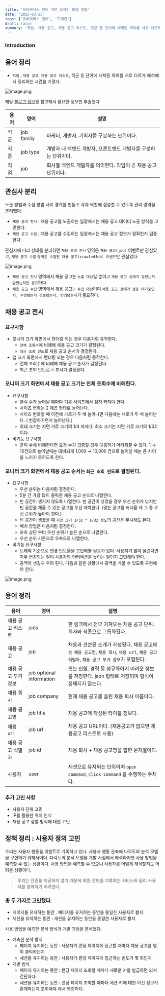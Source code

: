 ```yaml
---
title: '유비쿼터스 언어 기반 도메인 모델 정립'
date: '2025-03-25'
tags: ['유비쿼터스 언어', '도메인']
draft: false
summary: '직업, 채용 공고, 채용 공고 리스트, 직군 등 단어에 내제된 의미를 서로 다르게 해석해서 정리하는 시간을 가졌습니다.'
---
```


### Introduction

<TOCInline toc={props.toc} exclude="Introduction" />



## 용어 정리

- `직업` , `채용 공고`, `채용 공고 리스트`, 직군 등 단어에 내제된 의미를 서로 다르게 해석해서 정리하는 시간을 가졌다.

![image.png](/static/images/이미지199.png)

해당 [블로그 정보](https://arhong9146.tistory.com/entry/1-%EC%A7%81%EB%AC%B4%EB%9E%80-%EB%AC%B4%EC%97%87%EC%9D%B8%EA%B0%80)를 참고해서 필요한 정보만 추출했다

| 용어 | 영어 | 설명 |
| --- | --- | --- |
| 직군 | job family | 마케터, 개발자, 기획자를 구분하는 단위이다. |
| 직종 | job type | 개발자 내 백엔드 개발자, 프론트엔드 개발자를 구분하는 단위이다. |
| 직업 | job | 회사별 백엔드 개발자를 의미한다. 직업이 곧 채용 공고 단위이다. |

## 관심사 분리

노출 방법과 수집 방법 사이 경계를 만들고 각자 역할에 집중할 수 있도록 관리 영역을 분리했다.

- `채용 공고 전시` : 채용 공고를 노출하는 입장에서는 채용 공고 데이터 노출 방식을 고민한다.
- `채용 공고 수집` : 채용 공고를 수집하는 입장에서는 채용 공고 정보가 정확한지 검증한다.

관심사에 따라 상태를 분리하면 `채용 공고 전시` 영역은 `채용 공고(job)` 이벤트만 관심있고, `채용 공고 수집` `영역은 수집된 채용 공고(crawledJob) 이벤트`만 관심있다.

![image.png](/static/images/이미지200.png)

- `채용 공고 전시` 영역에서 채용 공고는 `노출 대상`일 뿐이고 `채용 공고 상태가 열렸는지 닫혔는지만 중요`하다.
- `채용 공고 수집` 영역에서 채용 공고는 `수집 대상`이며 `채용 공고 상태가 검증 대기중인지, 수정됐는지 검증됐는지, 반려됐는지`가 중요하다.

## 채용 공고 전시

### 요구사항

- 모니터 크기 화면에서 렌더링 되는 경우 다음처럼 동작한다.
  - `전체 조회수`에 비례해 채용 공고 크기가 결정된다.
  - `최근 조회 빈도`로 채용 공고 순서가 결정된다.
- 앱 크기 화면에서 렌더링 되는 경우 다음처럼 동작한다.
  - 전체 조회수에 비례해 채용 공고 순서가 결정된다.
  - 최근 조회 빈도로 🔥 표시가 결정된다.

### 모니터 크기 화면에서 채용 공고 크기는 전체 조회수에 비례한다.

- 요구사항
  - 클릭 수가 늘어날 때마다 기본 사이즈에서 점차 커져야 한다.
  - 사이즈 변화는 2 제곱 형태로 늘어난다.
  - 사이즈 변화할 때 이전에 가로가 두 배 늘어나면 다음에는 세로가 두 배 늘어난다. ( 번갈아가면서 늘어난다.)
  - 최대 크기는 지면 가로 크기의 1/4 까지다. 최소 크기는 지면 가로 크기의 1/32이다.
- 비기능 요구사항
  - 클릭 수에 비례한다면 요청 수가 급증할 경우 대응하기 어려워질 수 있다. 1 → 10건으로 늘어날때는 대비되게 1,000 → 10,000 건으로 늘어날 때는 큰 차이를 느끼지 못하도록 한다.

### 모니터 크기 화면에서 채용 공고 순서는 `최근 조회 빈도`로 결정된다.

- 요구사항
  - 우선 순위는 다음처럼 결정한다.
  - 5분 간 가장 많이 클릭한 채용 공고 순으로 나열한다.
  - 빈 공간이 생기지 않도록 나열한다. 빈 공간이 생겼을 경우 우선 순위가 낮지만 빈 공간을 채울 수 있는 공고를 우선 배치한다. (맞는 공고를 꺼내올 때 그 중 우선 순위가 높아야 한다.)
  - 빈 공간이 생겼을 때 `지면 크기 1/32 * 1/32 정도`의 공간은 무시해도 된다.
  - 배치 방법은 다음처럼 결정한다.
  - 좌측 상단 부터 우선 순위가 높은 순으로 나열한다.
  - 우선 순위 기준으로 우측으로 나열한다.
- 비기능 요구사항
  - 트래픽 기준으로 변경 빈도율을 고민해볼 필요가 있다. 사용자가 많이 몰린다면 자주 변경되는 일이 사용자와 인터렉션을 높이는 일인지 고민해야 한다.
  - 공백이 생길까 우려 된다. 다음과 같은 상황에서 공백을 메꿀 수 있도록 구현해야 한다.

![image.png](/static/images/이미지201.png)

## 용어 정리

| 용어 | 영어 | 설명 |
| --- | --- | --- |
| 채용 공고 리스트 | jobs | 한 링크에서 전부 가져오는 채용 공고 단위. 회사와 직종으로 그룹화된다. |
| 채용 공고 | job | 채용과 관련된 소개가 작성된다. 채용 공고에는 `채용 공고명`, `채용 회사`, `채용 url`, `채용 공고 식별자`, `채용 공고 부가 정보`가 포함된다. |
| 채용 공고 부가 정보 | job optional information | 뽑는 인원, 경력 등 정규화하기 어려운 정보를 저장한다. json 형태로 저장되며 형식이 정해지지 않는다. |
| 채용 회사 | job company | 현재 채용 공고를 올린 채용 회사 이름이다. |
| 채용 공고명 | job title | 채용 공고에 작성된 타이틀 정보다. |
| 채용 url | job url | 채용 공고 URL이다. (채용공고가 없으면 채용공고 리스트로 사용) |
| 채용 공고 식별자 | job id | 채용 회사 + 채용 공고명을 합한 문자열이다. |
| 사용자 | user | 세션으로 유지되는 단위이며 `open command`, `click command` 를 수행하는 주체다. |

### 추가 고민 사항

- 사용자 단위 고민
- IP를 활용한 위치 인식
- 채용 공고 정렬 방식에 대한 고민

## 정책 정리 : 사용자 정의 고민

우리는 사용자 행동을 이벤트로 기록하고 있다. 사용자 행동 관측해 다각도의 분석 모델을 구현하기 위해서이다. 다각도의 분석 모델을 개발 시점에서 해석하자면 사용 방법을 예측할 수 없는 상황이다. 사용 방법을 예측할 수 없으니 사용자를 어떻게 해석할지도 어려운 상황이다.

> 우리는 인증을 제공하지 않기 때문에 회원 정보를 기록하는 서비스와 달리 사용자를 정의하기 어려웠다.
>

### 총 두 가지로 고민했다.

- 페이지를 유지하는 동안 : 페이지를 유지하는 동안을 동일한 사용자로 볼지
- 세션을 유지하는 동안 : 세션을 유지하는 동안을 동일한 사용자로 볼지

사용 방법을 예측한 분석 방식과 개발 과정을 분석했다.

- 예측한 분석 방식
  - 페이지 유지하는 동안 : 사용자가 랜딩 페이지에 접근할 때마다 채용 공고를 몇 회 클릭하는지
  - 세션을 유지하는 동안 : 사용자가 랜딩 페이지에 접근하는 빈도가 몇 회인지
- 개발 방식
  - 페이지 유지하는 동안 : 랜딩 페이지 조회할 때마다 새로운 키를 발급하면 되서 간단하다.
  - 세션을 유지하는 동안 : 랜딩 페이지 조회할 때마다 세션 키에 대한 이전 정보가 존재하는지 조회해야 해서 복잡하다.


